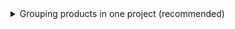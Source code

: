 <details>
  <summary>Grouping products in one project (recommended)</summary>

  If you have multiple customer-facing products (e.g. a marketing website + iOS app + web app), it's best to install PostHog on them all and [group them in one project](/docs/settings/projects). 
  
  This makes it possible to track users across their entire journey (e.g. from visiting your marketing website to signing up for your product), or how they use your product across multiple platforms.
</details>